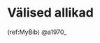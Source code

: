 \onecolumn

# Välised allikad {.unnumbered}

\hyphenpenalty=10000
\fontspec{Symbola}

(ref:MyBib) @a1970_
